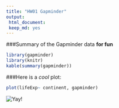 ```yaml
---
title: "HW01 Gapminder"
output: 
 html_document: 
 keep_md: yes
---
```


###Summary of the Gapminder data **for fun**

```r
library(gapminder)
library(knitr)
kable(summary(gapminder))


```


###Here is a *cool* plot:


```r
plot(lifeExp~ continent, gapminder)

```

![](http://csharpcorner.mindcrackerinc.netdna-cdn.com/UploadFile/rkartikcsharp/definition-of-done-in-agile/Images/Done%20in%20Agile.jpg "Yay!")